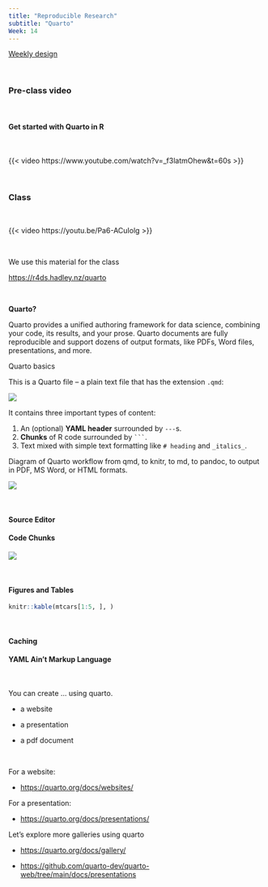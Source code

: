 ```yaml
---
title: "Reproducible Research"
subtitle: "Quarto"
Week: 14
---
```


[Weekly design](https://changjunlee.com/teaching/ds101/weekly/)

<br>

### Pre-class video

<br>

#### Get started with Quarto in R

<br>

{{< video https://www.youtube.com/watch?v=_f3latmOhew&t=60s >}}

<br>

### Class

<br>

{{< video https://youtu.be/Pa6-ACuIolg >}}

<br>

We use this material for the class

<https://r4ds.hadley.nz/quarto>

<br>

**Quarto?**

Quarto provides a unified authoring framework for data science, combining your code, its results, and your prose. Quarto documents are fully reproducible and support dozens of output formats, like PDFs, Word files, presentations, and more.

Quarto basics

This is a Quarto file -- a plain text file that has the extension `.qmd`:

![](images/clipboard-4224688013.png)

It contains three important types of content:

1.  An (optional) **YAML header** surrounded by `---`s.
2.  **Chunks** of R code surrounded by ```` ``` ````.
3.  Text mixed with simple text formatting like `# heading` and `_italics_`.

Diagram of Quarto workflow from qmd, to knitr, to md, to pandoc, to output in PDF, MS Word, or HTML formats.

![](images/clipboard-2868046292.png)

<br>

#### Source Editor

#### Code Chunks

![](images/clipboard-936079030.png)

<br>

#### Figures and Tables

```r
knitr::kable(mtcars[1:5, ], )
```

<br>

#### Caching

#### YAML Ain't Markup Language

<br>

You can create ... using quarto.

-   a website

-   a presentation

-   a pdf document

<br>

For a website:

-   <https://quarto.org/docs/websites/>

For a presentation:

-   <https://quarto.org/docs/presentations/>

Let's explore more galleries using quarto

-   <https://quarto.org/docs/gallery/>

-   <https://github.com/quarto-dev/quarto-web/tree/main/docs/presentations>
